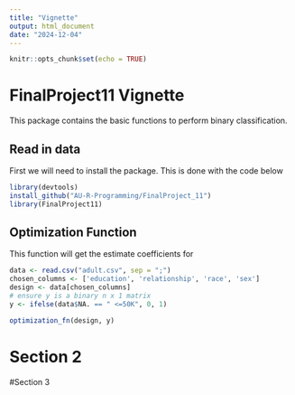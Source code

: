 ```yaml
---
title: "Vignette"
output: html_document
date: "2024-12-04"
---
```


```r
knitr::opts_chunk$set(echo = TRUE)
```
# FinalProject11 Vignette
This package contains the basic functions to perform binary classification.

## Read in data
First we will need to install the package. This is done with the code below
```r

library(devtools)
install_github("AU-R-Programming/FinalProject_11")
library(FinalProject11)

```
## Optimization Function
This function will get the estimate coefficients for
```r
data <- read.csv("adult.csv", sep = ";")
chosen_columns <- ['education', 'relationship', 'race', 'sex']
design <- data[chosen_columns]
# ensure y is a binary n x 1 matrix
y <- ifelse(data$NA. == " <=50K", 0, 1)

optimization_fn(design, y)

```
# Section 2



#Section 3


